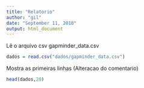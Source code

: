 ```yaml
---
title: "Relatorio"
author: "gil"
date: "September 11, 2018"
output: html_document
---
```


Lê o arquivo csv gapminder_data.csv
```r
dados = read.csv("dados/gapminder_data.csv")
```

Mostra  as primeiras linhas (Alteracao do comentario)
```r
head(dados,20)
```
